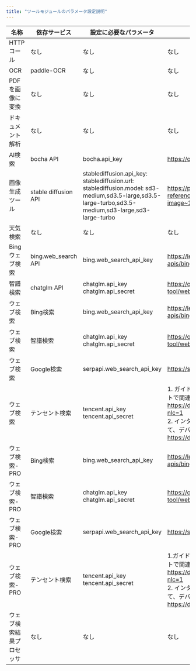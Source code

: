 ```yaml
---
title: "ツールモジュールのパラメータ設定説明"
---
```




| 名称           | 依存サービス               | 設定に必要なパラメータ                                                                                                                                                  | 申請方法                                                                                                                                                                                 |   |
|--------------|----------------------|--------------------------------------------------------------------------------------------------------------------------------------------------------------|--------------------------------------------------------------------------------------------------------------------------------------------------------------------------------------|---|
| HTTPコール      | なし                   | なし                                                                                                                                                           | なし                                                                                                                                                                                   |   |
| OCR          | paddle-OCR           | なし                                                                                                                                                           | なし                                                                                                                                                                                   |   |
| PDFを画像に変換    | なし                   | なし                                                                                                                                                           | なし                                                                                                                                                                                   |   |
| ドキュメント解析     | なし                   | なし                                                                                                                                                           | なし                                                                                                                                                                                   |   |
| AI検索         | bocha  API           | bocha.api_key                                                                                                                                                | https://open.bochaai.com/                                                                                                                                                            |   |
| 画像生成ツール      | stable diffusion API | stablediffusion.api_key: <br>stablediffusion.url: <br>stablediffusion.model: sd3-medium,sd3.5-large,sd3.5-large-turbo,sd3.5-medium,sd3-large,sd3-large-turbo | https://platform.stability.ai/docs/api-reference#tag/Generate/paths/~1v2beta~1stable-image~1generate~1sd3/post                                                                       |   |
| 天気検索         | なし                   | なし                                                                                                                                                           | なし                                                                                                                                                                                   |   |
| Bingウェブ検索    | bing.web_search API  | bing.web_search_api_key                                                                                                                                      | https://learn.microsoft.com/en-us/bing/search-apis/bing-web-search/                                                                                                                  |   |
| 智譜検索         | chatglm  API         | chatglm.api_key<br>chatglm.api_secret                                                                                                                        | https://open.bigmodel.cn/dev/api/search-tool/web-search-pro                                                                                                                          |   |
| ウェブ検索        | Bing検索               | bing.web_search_api_key                                                                                                                                      | https://learn.microsoft.com/en-us/bing/search-apis/bing-web-search/                                                                                                                  |   |
| ウェブ検索        | 智譜検索                 | chatglm.api_key<br>chatglm.api_secret                                                                                                                        | https://open.bigmodel.cn/dev/api/search-tool/web-search-pro                                                                                                                          |   |
| ウェブ検索        | Google検索             | serpapi.web_search_api_key                                                                                                                                   | https://serpapi.com/search-api                                                                                                                                                       |   |
| ウェブ検索        | テンセント検索              | tencent.api_key<br>tencent.api_secret                                                                                                                        | 1.  ガイドに従って、Tencent Cloudの公式ウェブサイトで関連サービスを開通する： https://docs.qq.com/doc/DVG10VlFlYmxvdXlk?nlc=1<br>2. インターフェースの説明とドキュメントに基づいて、デバッグと呼び出しを行う：https://docs.qq.com/doc/DVFphQmtubk5UaGlW |   |
| ウェブ検索-PRO    | Bing検索               | bing.web_search_api_key                                                                                                                                      | https://learn.microsoft.com/en-us/bing/search-apis/bing-web-search/                                                                                                                  |   |
| ウェブ検索-PRO    | 智譜検索                 | chatglm.api_key<br>chatglm.api_secret                                                                                                                        | https://open.bigmodel.cn/dev/api/search-tool/web-search-pro                                                                                                                          |   |
| ウェブ検索-PRO    | Google検索             | serpapi.web_search_api_key                                                                                                                                   | https://serpapi.com/search-api                                                                                                                                                       |   |
| ウェブ検索-PRO    | テンセント検索              | tencent.api_key<br>tencent.api_secret                                                                                                                        | 1.ガイドに従って、Tencent Cloudの公式ウェブサイトで関連サービスを開通する： https://docs.qq.com/doc/DVG10VlFlYmxvdXlk?nlc=1<br>2. インターフェースの説明とドキュメントに基づいて、デバッグと呼び出しを行う：https://docs.qq.com/doc/DVFphQmtubk5UaGlW   |   |
| ウェブ検索結果プロセッサ | なし                   | なし                                                                                                                                                           | なし                                                                                                                                                                                   |   |
